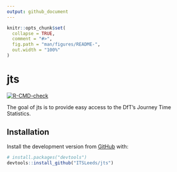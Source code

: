```yaml
---
output: github_document
---
```


<!-- README.md is generated from README.Rmd. Please edit that file -->

```r
knitr::opts_chunk$set(
  collapse = TRUE,
  comment = "#>",
  fig.path = "man/figures/README-",
  out.width = "100%"
)
```

# jts

<!-- badges: start -->
[![R-CMD-check](https://github.com/ITSLeeds/jts/workflows/R-CMD-check/badge.svg)](https://github.com/ITSLeeds/jts/actions)
<!-- badges: end -->

The goal of jts is to provide easy access to the DfT's Journey Time Statistics.

## Installation

<!-- You can install the released version of jts from [CRAN](https://CRAN.R-project.org) with: -->

<!-- ``` r -->
<!-- install.packages("jts") -->
<!-- ``` -->

Install the development version from [GitHub](https://github.com/) with:

``` r
# install.packages("devtools")
devtools::install_github("ITSLeeds/jts")
```
